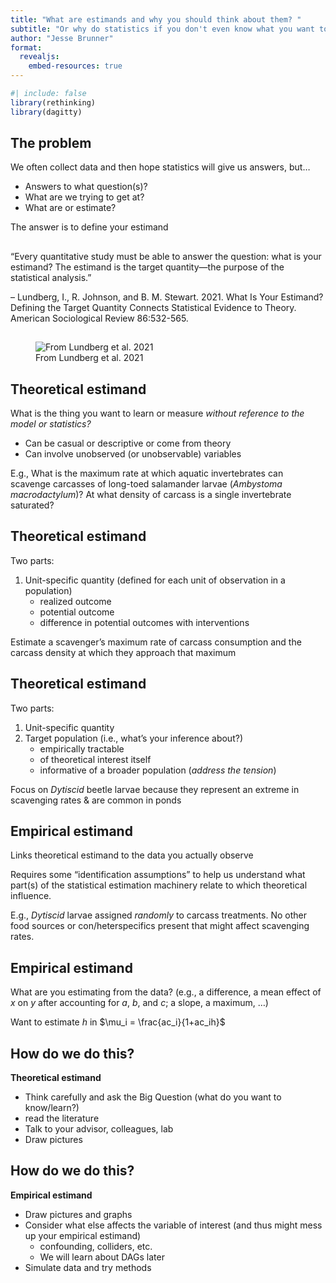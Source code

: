 ```yaml
---
title: "What are estimands and why you should think about them? "
subtitle: "Or why do statistics if you don't even know what you want to estimate and whether its meaningful?"
author: "Jesse Brunner"
format: 
  revealjs:
    embed-resources: true
---
```


```r
#| include: false
library(rethinking)
library(dagitty)
```

## The problem

We often collect data and then hope statistics will give us answers, but...

* Answers to what question(s)? 
*  What are we trying to get at? 
*  What are  or estimate?

::: {.fragment .highlight-red}
The answer is to define your estimand
:::


##    

"Every quantitative study must be able to answer the question: what is your estimand? The estimand is the target quantity—the purpose of the statistical analysis."

::: aside
-- Lundberg, I., R. Johnson, and B. M. Stewart. 2021. What Is Your Estimand? Defining the Target Quantity Connects Statistical Evidence to Theory. American Sociological Review 86:532-565.
:::


## 
![From Lundberg et al. 2021](Lundberg.png)


## Theoretical estimand

What is the thing you want to learn or measure _without reference to the model or statistics?_ 

-   Can be casual or descriptive or come from theory
-   Can involve unobserved (or unobservable) variables 

::: {.fragment .highlight-red}
E.g., What is the maximum rate at which aquatic invertebrates can scavenge carcasses of long-toed salamander larvae (_Ambystoma macrodactylum_)? At what density of carcass is a single invertebrate saturated?
::: 


## Theoretical estimand

Two parts:

1.  Unit-specific quantity (defined for each unit of observation in a population) 
    * realized outcome
    * potential outcome
    * difference in potential outcomes with interventions

::: {.fragment .highlight-red}
Estimate a scavenger's maximum rate of carcass consumption and the carcass density at which they approach that maximum
:::

## Theoretical estimand

Two parts:

1.  Unit-specific quantity 
2.  Target population (i.e., what's your inference about?) 
    * empirically tractable
    * of theoretical interest itself
    *  informative of a broader population (_address the tension_)

::: {.fragment .highlight-red}
Focus on _Dytiscid_ beetle larvae because they represent an extreme in scavenging rates & are common in ponds
:::

## Empirical estimand

Links theoretical estimand to the data you actually observe

Requires some "identification assumptions" to help us understand what part(s) of the statistical estimation machinery relate to which theoretical influence. 

::: {.fragment .highlight-red}
E.g., _Dytiscid_ larvae assigned _randomly_ to carcass treatments. No other food sources or con/heterspecifics present that might affect scavenging rates.
:::

## Empirical estimand

What are you estimating from the data? (e.g., a difference, a mean effect of $x$ on $y$ after accounting for $a$, $b$, and $c$; a slope, a maximum, ...) 

::: {.fragment .highlight-red}
Want to estimate $h$ in $\mu_i = \frac{ac_i}{1+ac_ih}$
:::


## How do we do this?

**Theoretical estimand**

* Think carefully and ask the Big Question (what do you want to know/learn?)
* read the literature
* Talk to your advisor, colleagues, lab
* Draw pictures


## How do we do this?

**Empirical estimand**

* Draw pictures and graphs
* Consider what else affects the variable of interest (and thus might mess up your empirical estimand)
    * confounding, colliders, etc.
    * We will learn about DAGs later
*  Simulate data and try methods







